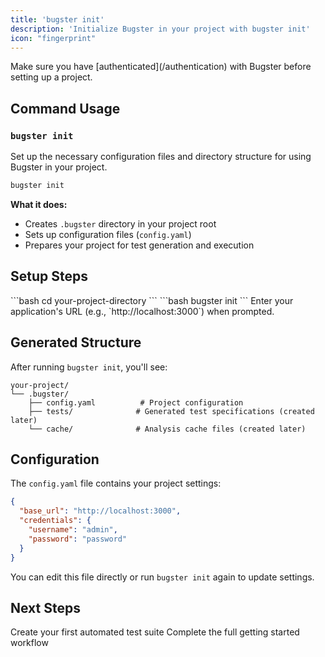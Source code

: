 ```yaml
---
title: 'bugster init'
description: 'Initialize Bugster in your project with bugster init'
icon: "fingerprint"
---
```


<Note>
  Make sure you have [authenticated](/authentication) with Bugster before setting up a project.
</Note>

## Command Usage

### `bugster init`

Set up the necessary configuration files and directory structure for using Bugster in your project.

```bash
bugster init
```

**What it does:**
- Creates `.bugster` directory in your project root
- Sets up configuration files (`config.yaml`)
- Prepares your project for test generation and execution

## Setup Steps

<Steps>
  <Step title="Navigate to your project">
    ```bash
    cd your-project-directory
    ```
  </Step>
  
  <Step title="Run init command">
    ```bash
    bugster init
    ```
  </Step>
  
  <Step title="Configure base URL">
    Enter your application's URL (e.g., `http://localhost:3000`) when prompted.
  </Step>
</Steps>

## Generated Structure

After running `bugster init`, you'll see:

```
your-project/
└── .bugster/
    ├── config.yaml          # Project configuration
    ├── tests/              # Generated test specifications (created later)
    └── cache/              # Analysis cache files (created later)
```

## Configuration

The `config.yaml` file contains your project settings:

```json
{
  "base_url": "http://localhost:3000",
  "credentials": {
    "username": "admin",
    "password": "password"
  }
}
```

You can edit this file directly or run `bugster init` again to update settings.

## Next Steps

<CardGroup cols={2}>
  <Card title="Generate Tests" icon="magic" href="/commands/test-generation">
    Create your first automated test suite
  </Card>
  
  <Card title="Follow Quickstart" icon="rocket" href="/quickstart">
    Complete the full getting started workflow
  </Card>
</CardGroup> 